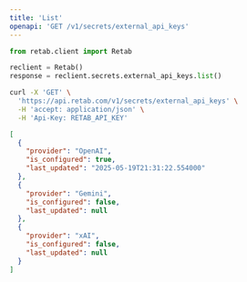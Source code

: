 ```yaml
---
title: 'List'
openapi: 'GET /v1/secrets/external_api_keys'
---
```



<RequestExample>

```python python
from retab.client import Retab

reclient = Retab()
response = reclient.secrets.external_api_keys.list()
```


```bash curl
curl -X 'GET' \
  'https://api.retab.com/v1/secrets/external_api_keys' \
  -H 'accept: application/json' \
  -H 'Api-Key: RETAB_API_KEY'
```


</RequestExample>


<ResponseExample>

```json 200
[
  {
    "provider": "OpenAI",
    "is_configured": true,
    "last_updated": "2025-05-19T21:31:22.554000"
  },
  {
    "provider": "Gemini",
    "is_configured": false,
    "last_updated": null
  },
  {
    "provider": "xAI",
    "is_configured": false,
    "last_updated": null
  }
]
```



</ResponseExample>

